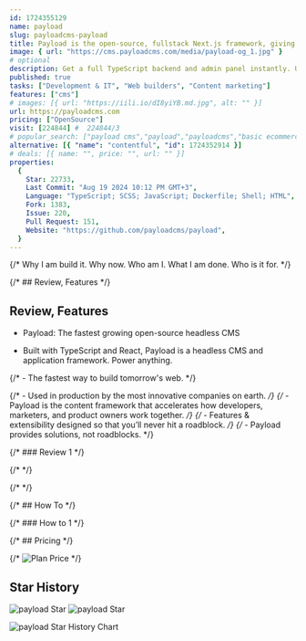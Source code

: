 ```yaml
---
id: 1724355129
name: payload
slug: payloadcms-payload
title: Payload is the open-source, fullstack Next.js framework, giving you instant backend superpowers.
image: { url: "https://cms.payloadcms.com/media/payload-og_1.jpg" }
# optional
description: Get a full TypeScript backend and admin panel instantly. Use Payload as a headless CMS or for building powerful applications. react, nodejs, javascript, graphql, open-source, cms, postgres, express, typescript, mongodb, nextjs, headless, content-management, mit-license, jamstack, payload, content-management-system, headless-cms, payloadcms,  ,
published: true
tasks: ["Development & IT", "Web builders", "Content marketing"]
features: ["cms"]
# images: [{ url: "https://iili.io/dI8yiYB.md.jpg", alt: "" }]
url: https://payloadcms.com
pricing: ["OpenSource"]
visit: [224844] #  224844/3
# popular_search: ["payload cms","payload","payloadcms","basic ecommerce components next js template","payloadcms self hosted","payload cms","payloadcms","payload docs","grid.upgrade","grid.upgrade"]
alternative: [{ "name": "contentful", "id": 1724352914 }]
# deals: [{ name: "", price: "", url: "" }]
properties:
  {
    Star: 22733,
    Last Commit: "Aug 19 2024 10:12 PM GMT+3",
    Language: "TypeScript; SCSS; JavaScript; Dockerfile; Shell; HTML",
    Fork: 1383,
    Issue: 220,
    Pull Request: 151,
    Website: "https://github.com/payloadcms/payload",
  }
---
```


{/* Why I am build it. Why now. Who am I. What I am done. Who is it for. */}

{/* ## Review, Features */}

## Review, Features

- Payload: The fastest growing open-source headless CMS

- Built with TypeScript and React, Payload is a headless CMS and application framework. Power anything.

{/* - The fastest way to build tomorrow's web. */}

{/* - Used in production by the most innovative companies on earth. */}
{/* - Payload is the content framework that accelerates how developers, marketers, and product owners work together. */}
{/* - Features & extensibility designed so that you’ll never hit a roadblock. */}
{/* - Payload provides solutions, not roadblocks. */}

{/* ### Review 1 */}

{/* <DetailYoutube videoId="" startTime={0} /> */}

{/* <Twitters ids=[] /> */}

{/* ## How To */}

{/* ### How to 1 */}

{/* ## Pricing */}

{/* <Img src="" alt="Plan Price" /> */}

## Star History

![payload Star](https://img.shields.io/github/stars/payloadcms/payload?style=flat%22)
![payload Star](https://img.shields.io/github/last-commit/payloadcms/payload?style=flat%22)

![payload Star History Chart](https://api.star-history.com/svg?repos=payloadcms/payload)
